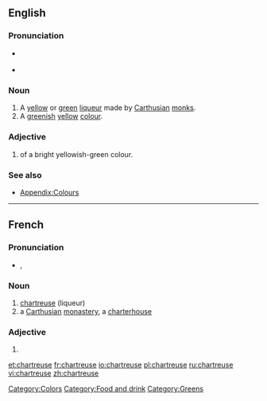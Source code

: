 ==English==

===Pronunciation===
* {{a|UK}} {{IPA|[ʃɑːˈtɹɜːz]}}
: {{rhymes|ɜː(r)z}}
* {{a|US}} {{IPA|[ʃɑɹˈtɹuːz]|[ʃɑɹˈtɹuːs]}}
: {{audio|en-us-chartreuse.ogg|Audio (US)}}
: {{rhymes|uːz|uːs}}

===Noun===
{{en-noun}}

# A [[yellow]] or [[green]] [[liqueur]] made by [[Carthusian]] [[monk]]s.
#  A [[green]]ish [[yellow]] [[colour]].
#: {{color panel|green chartreuse|7FFF00}}
#: {{color panel|yellow chartreuse|DFFF00}}

===Adjective===
{{en-adj|-}}

# of a bright yellowish-green colour.

===See also===
* [[Appendix:Colours]]

[[Category:Colors]]
[[Category:Food and drink]]
[[Category:Greens]]

----

==French==
===Pronunciation===
* {{IPA|/ʃaʁ.tʁøz/|lang=fr}}, {{SAMPA|/SaR.tR2z/}}

===Noun===
{{fr-noun|f}}

# [[#English|chartreuse]] (liqueur)
# a [[Carthusian]] [[monastery]], a [[charterhouse]]

===Adjective===
{{fr-adj-form|f}}

# {{feminine of|[[chartreux]]}}

[[et:chartreuse]]
[[fr:chartreuse]]
[[io:chartreuse]]
[[pl:chartreuse]]
[[ru:chartreuse]]
[[vi:chartreuse]]
[[zh:chartreuse]]